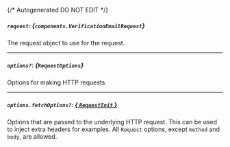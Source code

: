 {/* Autogenerated DO NOT EDIT  */}

##### `request`: *{`components.VerificationEmailRequest`}*
The request object to use for the request.

<Collapsible openLabel={Labels.showProperties} closeLabel={Labels.hideProperties}>
  <VerificationEmailRequest />
</Collapsible>

---
##### `options?`: *{`RequestOptions`}*
Options for making HTTP requests.

---
##### `options.fetchOptions?`: [*{ `RequestInit` }*](https://developer.mozilla.org/en-US/docs/Web/API/Request/Request#options)
Options that are passed to the underlying HTTP request. This can be used to inject extra headers for examples. All `Request` options, except `method` and `body`, are allowed.

